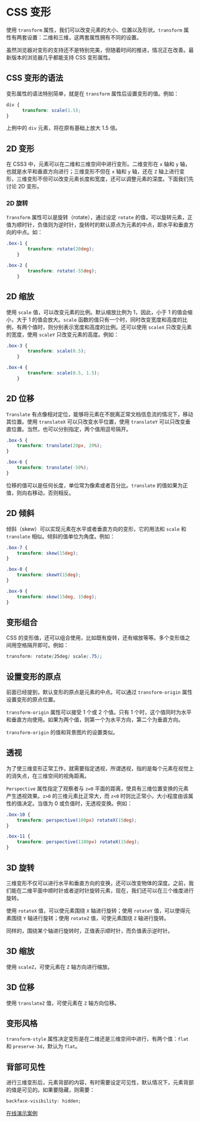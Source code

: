 # CSS 变形 {#css-transform}

使用 `transform` 属性，我们可以改变元素的大小、位置以及形状。`transform` 属性有两套设置：二维和三维，这两套属性拥有不同的设置。

虽然浏览器对变形的支持还不是特别完美，但随着时间的推进，情况正在改善。最新版本的浏览器几乎都能支持 CSS 变形属性。

## CSS 变形的语法

变形属性的语法特别简单，就是在 `transform` 属性后设置变形的值。例如：

``` css
div {
      transform: scale(1.5);
}
```

上例中的 `div` 元素，将在原有基础上放大 1.5 倍。

## 2D 变形

在 CSS3 中，元素可以在二维和三维空间中进行变形。二维变形在 `x` 轴和 `y` 轴，也就是水平和垂直方向进行；三维变形不但在 `x` 轴和 `y` 轴，还在 `Z` 轴上进行变形，三维变形不但可以改变元素长度和宽度，还可以调整元素的深度。下面我们先讨论 2D 变形。

### 2D 旋转

`Transform` 属性可以是旋转（rotate），通过设定 `rotate` 的值，可以旋转元素，正值为顺时针，负值则为逆时针，旋转时的默认原点为元素的中点，即水平和垂直方向的中点。如：

``` css
.box-1 {
        transform: rotate(20deg);
    }

.box-2 {
        transform: rotate(-55deg);
    }
```

## 2D 缩放

使用 `scale` 值，可以改变元素的比例。默认缩放比例为 1，因此，小于 1 的值会缩小，大于 1 的值会放大。`scale` 函数的值只有一个时，同时改变宽度和高度的比例，有两个值时，则分别表示宽度和高度的比例。还可以使用 `scaleX` 只改变元素的宽度，使用 `scaleY` 只改变元素的高度。例如：

``` css
.box-3 {
        transform: scale(0.5);
    }

.box-4 {
        transform: scale(0.5, 1.5);
    }
```

## 2D 位移

`Translate` 有点像相对定位，能够将元素在不脱离正常文档信息流的情况下，移动其位置。使用 `translateX` 可以只改变水平位置，使用 `translateY` 可以只改变垂直位置。当然，也可以分别指定，两个值用逗号隔开。

``` css
.box-5 {
    transform: translate(20px, 20%);
}

.box-6 {
    transform: translate(-50%);
}
```

位移的值可以是任何长度，单位常为像素或者百分比。`translate` 的值如果为正值，则向右移动，否则相反。

## 2D 倾斜

倾斜（skew）可以实现元素在水平或者垂直方向的变形，它的用法和 `scale` 和` translate` 相似。倾斜的值单位为角度。例如：

``` css
.box-7 {
    transform: skew(15deg);
}

.box-8 {
    transform: skewY(15deg);
}

.box-9 {
    transform: skew(15deg, 15deg);
}
```

## 变形组合

CSS 的变形值，还可以组合使用，比如既有旋转，还有缩放等等。多个变形值之间用空格隔开即可。例如：

``` css
transform: rotate(25deg) scale(.75);
```

## 设置变形的原点

前面已经提到，默认变形的原点是元素的中点。可以通过 `transform-origin` 属性设置变形的原点位置。

`transform-origin` 属性可以接受 1 个或 2 个值。只有 1 个时，这个值同时为水平和垂直方向使用。如果为两个值，则第一个为水平方向，第二个为垂直方向。

`transform-origin` 的值和背景图片的设置类似。

## 透视

为了使三维变形正常工作，就需要指定透视，所谓透视，指的是每个元素在视觉上的消失点，在三维空间的视角距离。

`Perspective` 属性指定了观察者与 `z=0` 平面的距离，使具有三维位置变换的元素产生透视效果。`z>0` 的三维元素比正常大，而 `z<0` 时则比正常小，大小程度由该属性的值决定。当值为 0 或负值时，无透视变换。例如：

``` css
.box-10 {
    transform: perspective(100px) rotateX(15deg);
}

.box-11 {
    transform: perspective(1100px) rotateX(15deg);
}
```

## 3D 旋转

三维变形不仅可以进行水平和垂直方向的变换，还可以改变物体的深度。之前，我们能在二维平面中顺时针或者逆时针旋转元素，现在，我们还可以在三个维度进行旋转。

使用 `rotateX` 值，可以使元素围绕 `X` 轴进行旋转；使用 `rotateY` 值，可以使得元素围绕 `Y` 轴进行旋转；使用 `rotateZ` 值，可使元素围绕 `Z` 轴进行旋转。

同样的，围绕某个轴进行旋转时，正值表示顺时针，而负值表示逆时针。

## 3D 缩放

使用 `scaleZ`，可使元素在 `Z` 轴方向进行缩放。

## 3D 位移

使用 `translateZ` 值，可使元素在 `Z` 轴方向位移。

## 变形风格

`transform-style` 属性决定变形是在二维还是三维空间中进行，有两个值：`flat` 和 `preserve-3d`，默认为 `flat`。

## 背部可见性

进行三维变形后，元素背部的内容，有时需要设定可见性，默认情况下，元素背部的值是可见的。如果要隐藏，则需要：

``` css
backface-visibility: hidden;
```

[在线演示案例](examples\CSS\transform.html)
